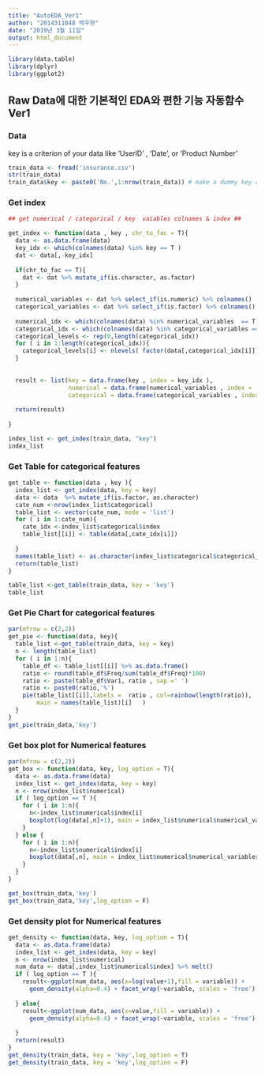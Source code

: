 ---
title: "AutoEDA_Ver1"
author: "2014311048 백우현"
date: "2019년 3월 11일"
output: html_document
---

```{r setup, include=TRUE, warning=FALSE,message=FALSE}
library(data.table)
library(dplyr)
library(ggplot2)
```


## Raw Data에 대한 기본적인 EDA와 편한 기능 자동함수 Ver1 

### Data
key is a criterion of your data like 'UserID' , 'Date', or 'Product Number'
```{r c0}
train_data <- fread('insurance.csv')
str(train_data)
train_data$key <- paste0('No.',1:nrow(train_data)) # make a dummy key column
```


### Get index
```{r c1}

## get numerical / categorical / key  vaiables colnames & index ##

get_index <- function(data , key , chr_to_fac = T){
  data <- as.data.frame(data)
  key_idx <- which(colnames(data) %in% key == T )
  dat <- data[,-key_idx]
  
  if(chr_to_fac == T){
    dat <- dat %>% mutate_if(is.character, as.factor)
  }
  
  numerical_variables <- dat %>% select_if(is.numeric) %>% colnames()
  categorical_variables <- dat %>% select_if(is.factor) %>% colnames()
  
  numerical_idx <- which(colnames(data) %in% numerical_variables  == T)
  categorical_idx <- which(colnames(data) %in% categorical_variables == T )
  categorical_levels <- rep(0,length(categorical_idx))
  for ( i in 1:length(categorical_idx)){
    categorical_levels[i] <- nlevels( factor(data[,categorical_idx[i]]) )
  }
  
  
  result <- list(key = data.frame(key , index = key_idx ),
                 numerical = data.frame(numerical_variables , index =  numerical_idx ),
                 categorical = data.frame(categorical_variables , index = categorical_idx, levels = categorical_levels))
  
  return(result)
  
}

index_list <- get_index(train_data, "key")
index_list
```



### Get Table for categorical features

```{r c2}

get_table <- function(data , key ){
  index_list <- get_index(data, key = key)
  data <- data  %>% mutate_if(is.factor, as.character)
  cate_num <-nrow(index_list$categorical)
  table_list <- vector(cate_num, mode = 'list')
  for ( i in 1:cate_num){
    cate_idx <-index_list$categorical$index
    table_list[[i]] <- table(data[,cate_idx[i]])
    
  }
  names(table_list) <- as.character(index_list$categorical$categorical_variables)
  return(table_list)
}

table_list <-get_table(train_data, key = 'key')
table_list 
```


### Get Pie Chart for categorical features

```{r c3}
par(mfrow = c(2,2))
get_pie <- function(data, key){
  table_list <-get_table(train_data, key = key)
  n <- length(table_list)
  for ( i in 1:n){
    table_df <- table_list[[i]] %>% as.data.frame()
    ratio <- round(table_df$Freq/sum(table_df$Freq)*100)
    ratio <- paste(table_df$Var1, ratio , sep =' ')
    ratio <- paste0(ratio,'%')
    pie(table_list[[i]],labels =  ratio , col=rainbow(length(ratio)), 
        main = names(table_list)[i]   )
  }
}
get_pie(train_data,'key')

```


### Get box plot for Numerical features

```{r c4}
par(mfrow = c(2,2))
get_box <- function(data, key, log_option = T){
  data <- as.data.frame(data)
  index_list <- get_index(data, key = key)
  n <- nrow(index_list$numerical)
  if ( log_option == T ){
    for ( i in 1:n){
      n<-index_list$numerical$index[i]
      boxplot(log(data[,n]+1), main = index_list$numerical$numerical_variables[i]  )
    }
  } else {
    for ( i in 1:n){
      n<-index_list$numerical$index[i]
      boxplot(data[,n], main = index_list$numerical$numerical_variables[i])
    }
  }
}

get_box(train_data,'key')
get_box(train_data,'key',log_option = F)

```


### Get density plot for Numerical features

```{r c5}
get_density <- function(data, key, log_option = T){
  data <- as.data.frame(data)
  index_list <- get_index(data, key = key)
  n <- nrow(index_list$numerical)
  num_data <- data[,index_list$numerical$index] %>% melt()
  if ( log_option == T ){
    result<-ggplot(num_data, aes(x=log(value+1),fill = variable)) +
      geom_density(alpha=0.4) + facet_wrap(~variable, scales = 'free') + theme_minimal()
  
  } else{
    result<-ggplot(num_data, aes(x=value,fill = variable)) +
      geom_density(alpha=0.4) + facet_wrap(~variable, scales = 'free') + theme_minimal()
    
  }
  return(result)
}
get_density(train_data, key = 'key',log_option = T)
get_density(train_data, key = 'key',log_option = F)

```


